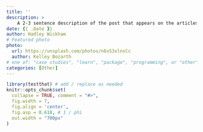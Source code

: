 ```yaml
---
title: ''
description: >
    A 2-3 sentence description of the post that appears on the articles page.
date: {{ .Date }}
author: Hadley Wickham
# Featured photo
photo:
  url: https://unsplash.com/photos/n6vS3xlnsCc
  author: Kelley Bozarth
# one of: "case studies", "learn", "package", "programming", or "other"
categories: [Other] 
---
```



```r
library(testthat) # add / replace as needed
knitr::opts_chunk$set(
  collapse = TRUE, comment = "#>", 
  fig.width = 7, 
  fig.align = 'center',
  fig.asp = 0.618, # 1 / phi
  out.width = "700px"
)
```